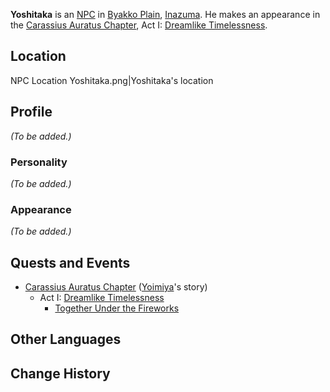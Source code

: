 {{Meta
<!-- REMOVE THIS TEMPLATE AFTER ADDING MISSING INFO -->
|missing_NPC_profile  = yes
}}
{{Character Infobox
|type             = Quest NPC
|image            = NPC Yoshitaka.png
|region           = Inazuma
|title            = Doushin
}}
'''Yoshitaka''' is an [[NPC]] in [[Byakko Plain]], [[Inazuma]]. He makes an appearance in the [[Carassius Auratus Chapter]], Act I: [[Dreamlike Timelessness]].

==Location==
<gallery hideaddbutton="true" captionalign="center">
NPC Location Yoshitaka.png|Yoshitaka's location
<!--NPC Location Yoshitaka Context.png|Additional context-->
</gallery>

==Profile==
<!-- detailed story/lore information goes here -->
''(To be added.)''

===Personality===
''(To be added.)''

===Appearance===
''(To be added.)''

==Quests and Events==
* [[Carassius Auratus Chapter]] ([[Yoimiya]]'s story)
** Act I: [[Dreamlike Timelessness]]
*** [[Together Under the Fireworks]]

==Other Languages==
{{Other Languages|default_hidden = 1
|en      = Yoshitaka
|zhs     = 义高
|zhs_rm  = Yìgāo
|zht     = 義高
|zht_rm  = Yìgāo
|ja      = 義高
|ja_rm   = Yoshitaka
|ko      = 요시타카
|ko_rm   = Yositaka
|es      = Yoshitaka
|fr      = Yoshitaka
|ru      = Ёситака
|th      = Yoshitaka
|vi      = Yoshitaka
|de      = Yoshitaka
|id      = Yoshitaka
|pt      = Yoshitaka
}}

==Change History==
{{Change History|2.0}}
<!--
==References==
{{Reflist}}-->